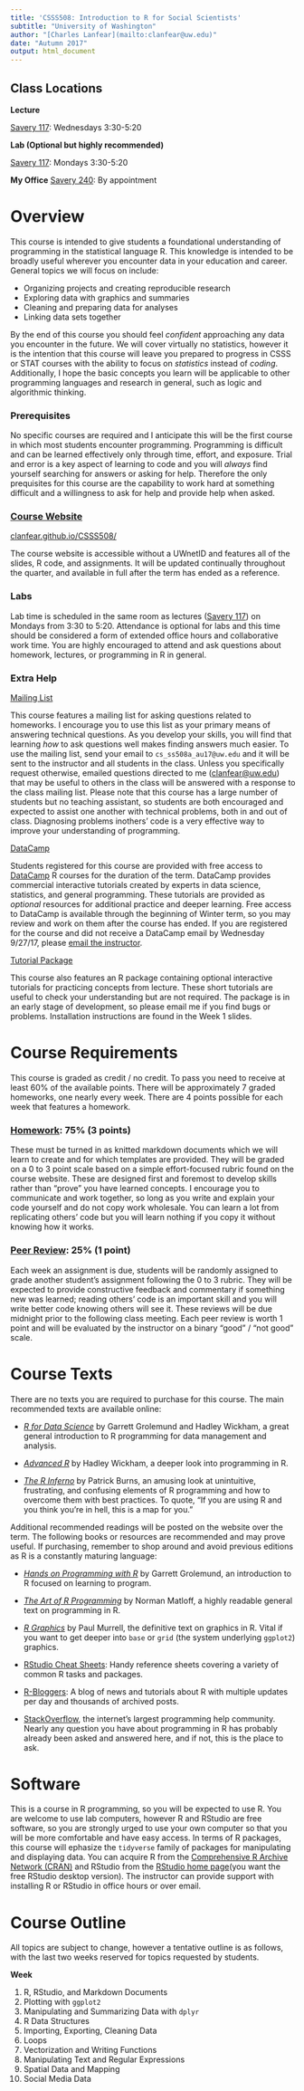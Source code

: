 ```yaml
---
title: 'CSSS508: Introduction to R for Social Scientists'
subtitle: "University of Washington"
author: "[Charles Lanfear](mailto:clanfear@uw.edu)"
date: "Autumn 2017"
output: html_document
---
```


## Class Locations
**Lecture**

[Savery 117](https://www.washington.edu/maps/#!/sav): Wednesdays 3:30-5:20

**Lab (Optional but highly recommended)**

[Savery 117](https://www.washington.edu/maps/#!/sav): Mondays 3:30-5:20

**My Office**
[Savery 240](https://www.washington.edu/maps/#!/sav): By appointment

# Overview
This course is intended to give students a foundational understanding of programming
in the statistical language R. This knowledge is intended to be broadly useful wherever
you encounter data in your education and career. General topics we will focus on include:

* Organizing projects and creating reproducible research
* Exploring data with graphics and summaries
* Cleaning and preparing data for analyses
* Linking data sets together

By the end of this course you should feel *confident* approaching any data you encounter
in the future. We will cover virtually no statistics, however it is the intention that this course will
leave you prepared to progress in CSSS or STAT courses with the ability to focus on 
*statistics* instead of *coding*. Additionally, I hope the basic concepts you learn will be 
applicable to other programming languages and research in general, such as logic and 
algorithmic thinking.

### Prerequisites
No specific courses are required and I anticipate this will be the first course in 
which most students encounter programming. Programming is difficult and can
be learned effectively only through time, effort, and exposure. Trial and error is a
key aspect of learning to code and you will *always* find yourself searching for 
answers or asking for help. Therefore the only prequisites for this course are the
capability to work hard at something difficult and a willingness to ask for help
and provide help when asked.

### [Course Website](https://clanfear.github.io/CSSS508/)
[clanfear.github.io/CSSS508/](https://clanfear.github.io/CSSS508/)

The course website is accessible without a UWnetID and features all of the slides, R
code, and assignments. It will be updated continually throughout the quarter, and 
available in full after the term has ended as a reference.

### Labs
Lab time is scheduled in the same room as lectures ([Savery 117](https://www.washington.edu/maps/#!/sav))
on Mondays from 3:30 to 5:20. Attendance is optional for labs and this time should be considered a form of extended
office hours and collaborative work time. You are highly encouraged to attend and ask questions
about homework, lectures, or programming in R in general.

### Extra Help
[Mailing List](mailto:cs_ss508a_au17@uw.edu)

This course features a mailing list for asking questions related to homeworks. I encourage
you to use this list as your primary means of answering technical questions. As you 
develop your skills, you will find that learning *how* to ask questions well makes 
finding answers much easier. To use the mailing list, send your email to `cs_ss508a_au17@uw.edu`
and it will be sent to the instructor and all students in the class. Unless you specifically
request otherwise, emailed questions directed to me ([clanfear@uw.edu](mailto:clanfear@uw.edu)) that may be useful to others in the class
will be answered with a response to the class mailing list. Please note that this course
has a large number of students but no teaching assistant, so students are both encouraged
and expected to assist one another with technical problems, both in and out of class.
Diagnosing problems inothers' code is a very effective way to improve your understanding of programming.

[DataCamp](https://www.datacamp.com/groups/cs-ss508-introduction-to-r-for-social-scientists/assignments)

Students registered for this course are provided with free access to [DataCamp](http://www.datacamp.com) R courses for the duration of the term.
DataCamp provides commercial interactive tutorials created by experts in data science, statistics, and general programming. These tutorials
are provided as *optional* resources for additional practice and deeper learning. Free access to DataCamp is available
through the beginning of Winter term, so you may review and work on them after the course has ended. 
If you are registered for the course and did not receive a DataCamp email by Wednesday 9/27/17, please [email the instructor](mailto:clanfear@uw.edu).

[Tutorial Package](https://github.com/clanfear/CSSS508/raw/master/uwcsss508_0.1.0.zip)

This course also features an R package containing optional interactive tutorials for practicing
concepts from lecture. These short tutorials are useful to check your understanding
but are not required. The package is in an early stage of development, so please email
me if you find bugs or problems. Installation instructions are found in the Week 1 slides.

# Course Requirements
This course is graded as credit / no credit. To pass you need to receive 
at least 60% of the available points. There will be approximately 7 graded homeworks,
one nearly every week. There are 4 points possible for each week that features a homework.

### [Homework](https://clanfear.github.io/CSSS508/docs/homework.html): 75% (3 points)
These must be turned in as knitted markdown documents which we will learn to create and for which
templates are provided. They will be graded on a 0 to 3 point scale based
on a simple effort-focused rubric found on the course website. These are designed
first and foremost to develop skills rather than "prove" you have learned concepts. 
I encourage you to communicate and work together, so long as you write and explain
your code yourself and do not copy work wholesale. You can learn a lot from replicating
others' code but you will learn nothing if you copy it without knowing how it works.

### [Peer Review](https://clanfear.github.io/CSSS508/docs/peer_review.html): 25% (1 point)
Each week an assignment is due, students will be randomly assigned to grade another
student's assignment following the 0 to 3 rubric. They will be expected to provide
constructive feedback and commentary if something new was learned; reading others' 
code is an important skill and you will write better code knowing others will see it.
These reviews will be due midnight prior to the following class meeting.
Each peer review is worth 1 point and will be evaluated by the instructor on a binary
"good" / "not good" scale. 

# Course Texts
There are no texts you are required to purchase for this course. The main recommended
texts are available online:

* *[R for Data Science](http://r4ds.had.co.nz/index.html)* by Garrett Grolemund and Hadley Wickham,
a great general introduction to R programming for data management and analysis.

* *[Advanced R](http://adv-r.had.co.nz/)* by Hadley Wickham, a deeper look into programming
in R.

* *[The R Inferno](http://www.burns-stat.com/documents/books/the-r-inferno/)* by Patrick Burns,
an amusing look at unintuitive, frustrating, and confusing elements of R programming
and how to overcome them with best practices. To quote, "If you are using R and you
think you're in hell, this is a map for you."

Additional recommended readings will be posted on the website over the term. The following
books or resources are recommended and may prove useful. If purchasing, remember to shop around and
avoid previous editions as R is a constantly maturing language:

* *[Hands on Programming with R](http://shop.oreilly.com/product/0636920028574.do)* by 
Garrett Grolemund, an introduction to R focused on learning to program.

* *[The Art of R Programming](https://www.nostarch.com/artofr.htm)* by Norman Matloff, a
highly readable general text on programming in R.

* *[R Graphics](https://www.crcpress.com/R-Graphics-Second-Edition/Murrell/p/book/9781439831762)*
by Paul Murrell, the definitive text on graphics in R. Vital if you want
to get deeper into `base` or `grid` (the system underlying `ggplot2`) graphics.

* [RStudio Cheat Sheets](https://www.rstudio.com/resources/cheatsheets/): Handy reference 
sheets covering a variety of common R tasks and packages.

* [R-Bloggers](https://www.r-bloggers.com/): A blog of news and tutorials about R with
multiple updates per day and thousands of archived posts.

* [StackOverflow](https://stackoverflow.com/), the internet's largest programming help
community. Nearly any question you have about programming in R has probably already
been asked and answered here, and if not, this is the place to ask.

# Software
This is a course in R programming, so you will be expected to use R. You are welcome
to use lab computers, however R and RStudio are free software, so you are strongly
urged to use your own computer so that you will be more comfortable and have easy
access. In terms of R packages, this course will ephasize the `tidyverse` family of 
packages for manipulating and displaying data. You can acquire R from the
[Comprehensive R Archive Network (CRAN)](https://cran.rstudio.com/) and RStudio from
the [RStudio home page](https://www.rstudio.com/products/rstudio/download/)(you want
the free RStudio desktop version). The instructor can provide support with installing
R or RStudio in office hours or over email.

# Course Outline
All topics are subject to change, however a tentative outline is as follows, with 
the last two weeks reserved for topics requested by students.

**Week**

1. R, RStudio, and Markdown Documents
2. Plotting with `ggplot2`
3. Manipulating and Summarizing Data with `dplyr`
4. R Data Structures
5. Importing, Exporting, Cleaning Data
6. Loops
7. Vectorization and Writing Functions
8. Manipulating Text and Regular Expressions
9. Spatial Data and Mapping
10. Social Media Data
